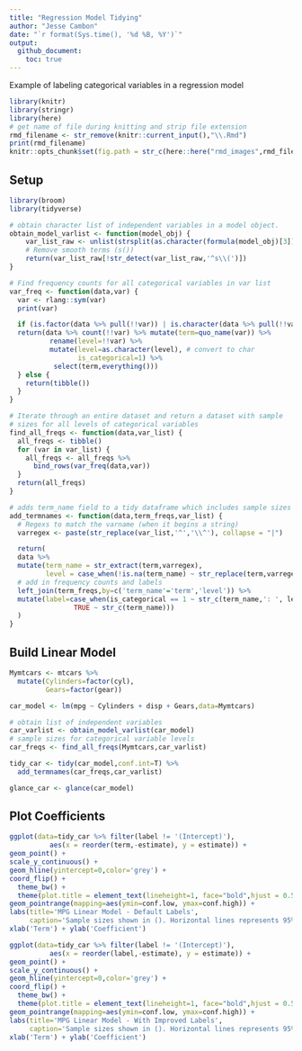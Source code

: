```yaml
---
title: "Regression Model Tidying"
author: "Jesse Cambon"
date: "`r format(Sys.time(), '%d %B, %Y')`"
output:
  github_document:
    toc: true
---
```


Example of labeling categorical variables in a regression model

```r
library(knitr)
library(stringr)
library(here)
# get name of file during knitting and strip file extension
rmd_filename <- str_remove(knitr::current_input(),"\\.Rmd")
print(rmd_filename)
knitr::opts_chunk$set(fig.path = str_c(here::here("rmd_images",rmd_filename),'/'),echo=TRUE) # image path
```


## Setup
```r
library(broom)
library(tidyverse)

# obtain character list of independent variables in a model object. 
obtain_model_varlist <- function(model_obj) {
    var_list_raw <- unlist(strsplit(as.character(formula(model_obj)[3]),split=' \\+ '))
    # Remove smooth terms (s())
    return(var_list_raw[!str_detect(var_list_raw,'^s\\(')])
}

# Find frequency counts for all categorical variables in var list
var_freq <- function(data,var) {
  var <- rlang::sym(var)
  print(var)

  if (is.factor(data %>% pull(!!var)) | is.character(data %>% pull(!!var))) {
  return(data %>% count(!!var) %>% mutate(term=quo_name(var)) %>%
          rename(level=!!var) %>%
          mutate(level=as.character(level), # convert to char
                 is_categorical=1) %>%
           select(term,everything()))
  } else {
    return(tibble())
  }
}

# Iterate through an entire dataset and return a dataset with sample
# sizes for all levels of categorical variables
find_all_freqs <- function(data,var_list) {
  all_freqs <- tibble()
  for (var in var_list) {
    all_freqs <- all_freqs %>%
      bind_rows(var_freq(data,var))
  }
  return(all_freqs)
}

# adds term_name field to a tidy dataframe which includes sample sizes
add_termnames <- function(data,term_freqs,var_list) {
  # Regexs to match the varname (when it begins a string)
  varregex <- paste(str_replace(var_list,'^','\\^'), collapse = "|")

  return(
  data %>%
  mutate(term_name = str_extract(term,varregex),
         level = case_when(!is.na(term_name) ~ str_replace(term,varregex,""))) %>%
  # add in frequency counts and labels
  left_join(term_freqs,by=c('term_name'='term','level')) %>%
  mutate(label=case_when(is_categorical == 1 ~ str_c(term_name,': ', level,' (',scales::comma(n),')'),
                TRUE ~ str_c(term_name)))
  )
}
```

## Build Linear Model

```r
Mymtcars <- mtcars %>%
  mutate(Cylinders=factor(cyl),
         Gears=factor(gear))

car_model <- lm(mpg ~ Cylinders + disp + Gears,data=Mymtcars)

# obtain list of independent variables 
car_varlist <- obtain_model_varlist(car_model)
# sample sizes for categorical variable levels
car_freqs <- find_all_freqs(Mymtcars,car_varlist)

tidy_car <- tidy(car_model,conf.int=T) %>%
  add_termnames(car_freqs,car_varlist)

glance_car <- glance(car_model)
```

## Plot Coefficients 

```r

ggplot(data=tidy_car %>% filter(label != '(Intercept)'),
          aes(x = reorder(term,-estimate), y = estimate)) +
geom_point() +
scale_y_continuous() +
geom_hline(yintercept=0,color='grey') +
coord_flip() +
  theme_bw() +
  theme(plot.title = element_text(lineheight=1, face="bold",hjust = 0.5)) +
geom_pointrange(mapping=aes(ymin=conf.low, ymax=conf.high)) + 
labs(title='MPG Linear Model - Default Labels',
     caption='Sample sizes shown in (). Horizontal lines represents 95% confidence intervals.') +
xlab('Term') + ylab('Coefficient')

ggplot(data=tidy_car %>% filter(label != '(Intercept)'),
          aes(x = reorder(label,-estimate), y = estimate)) +
geom_point() +
scale_y_continuous() +
geom_hline(yintercept=0,color='grey') +
coord_flip() +
  theme_bw() +
  theme(plot.title = element_text(lineheight=1, face="bold",hjust = 0.5)) +
geom_pointrange(mapping=aes(ymin=conf.low, ymax=conf.high)) + 
labs(title='MPG Linear Model - With Improved Labels',
     caption='Sample sizes shown in (). Horizontal lines represents 95% confidence intervals.') +
xlab('Term') + ylab('Coefficient')
```


